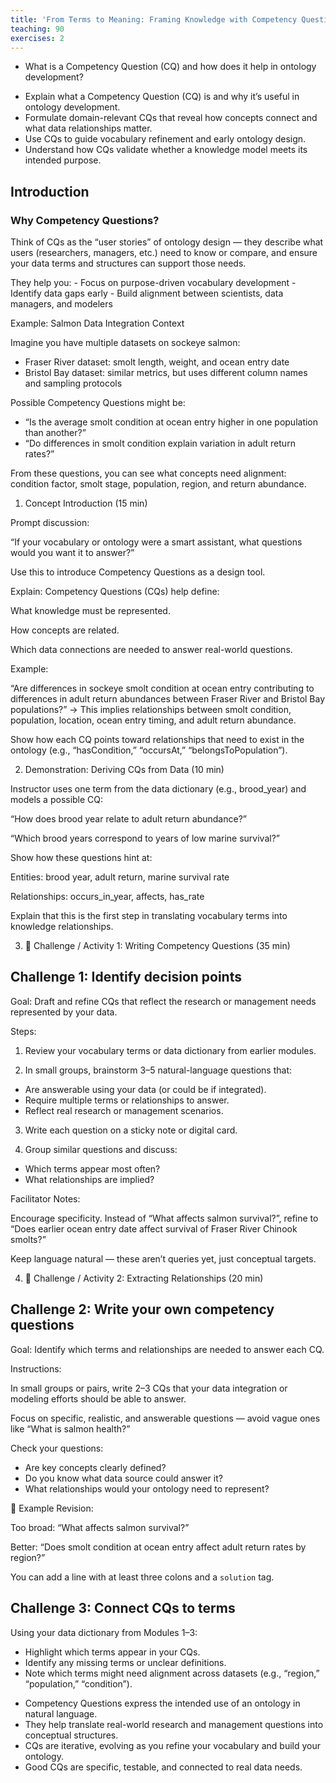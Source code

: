 ```yaml
---
title: 'From Terms to Meaning: Framing Knowledge with Competency Questions'
teaching: 90
exercises: 2
---
```


::: questions
-  What is a Competency Question (CQ) and how does it help in ontology development?
:::

::: objectives
-   Explain what a Competency Question (CQ) is and why it’s useful in ontology development.
-   Formulate domain-relevant CQs that reveal how concepts connect and what data relationships matter.
-   Use CQs to guide vocabulary refinement and early ontology design.
-   Understand how CQs validate whether a knowledge model meets its intended purpose.
:::

## Introduction

### Why Competency Questions?

Think of CQs as the "user stories" of ontology design — they describe what users (researchers, managers, etc.) need to know or compare, and ensure your data terms and structures can support those needs.

They help you: - Focus on purpose-driven vocabulary development - Identify data gaps early - Build alignment between scientists, data managers, and modelers

Example: Salmon Data Integration Context

Imagine you have multiple datasets on sockeye salmon:

-   Fraser River dataset: smolt length, weight, and ocean entry date
-   Bristol Bay dataset: similar metrics, but uses different column names and sampling protocols

Possible Competency Questions might be:

-   “Is the average smolt condition at ocean entry higher in one population than another?”
-   “Do differences in smolt condition explain variation in adult return rates?”

From these questions, you can see what concepts need alignment: condition factor, smolt stage, population, region, and return abundance.

::: instructor
1.  Concept Introduction (15 min)

Prompt discussion:

“If your vocabulary or ontology were a smart assistant, what questions would you want it to answer?”

Use this to introduce Competency Questions as a design tool.

Explain: Competency Questions (CQs) help define:

What knowledge must be represented.

How concepts are related.

Which data connections are needed to answer real-world questions.

Example:

“Are differences in sockeye smolt condition at ocean entry contributing to differences in adult return abundances between Fraser River and Bristol Bay populations?” → This implies relationships between smolt condition, population, location, ocean entry timing, and adult return abundance.

Show how each CQ points toward relationships that need to exist in the ontology (e.g., “hasCondition,” “occursAt,” “belongsToPopulation”).

2.  Demonstration: Deriving CQs from Data (10 min)

Instructor uses one term from the data dictionary (e.g., brood_year) and models a possible CQ:

“How does brood year relate to adult return abundance?”

“Which brood years correspond to years of low marine survival?”

Show how these questions hint at:

Entities: brood year, adult return, marine survival rate

Relationships: occurs_in_year, affects, has_rate

Explain that this is the first step in translating vocabulary terms into knowledge relationships.

3.  🧠 Challenge / Activity 1: Writing Competency Questions (35 min)
:::

::: challenge
## Challenge 1: Identify decision points

Goal: Draft and refine CQs that reflect the research or management needs represented by your data.

Steps:

1.  Review your vocabulary terms or data dictionary from earlier modules.

2.  In small groups, brainstorm 3–5 natural-language questions that:

-   Are answerable using your data (or could be if integrated).
-   Require multiple terms or relationships to answer.
-   Reflect real research or management scenarios.

3.  Write each question on a sticky note or digital card.

4.  Group similar questions and discuss:

-   Which terms appear most often?
-   What relationships are implied?
:::

::: instructor
Facilitator Notes:

Encourage specificity. Instead of “What affects salmon survival?”, refine to “Does earlier ocean entry date affect survival of Fraser River Chinook smolts?”

Keep language natural — these aren’t queries yet, just conceptual targets.

4.  🧩 Challenge / Activity 2: Extracting Relationships (20 min)
:::

::: challenge
## Challenge 2: Write your own competency questions

Goal: Identify which terms and relationships are needed to answer each CQ.

Instructions:

In small groups or pairs, write 2–3 CQs that your data integration or modeling efforts should be able to answer.

Focus on specific, realistic, and answerable questions — avoid vague ones like “What is salmon health?”

Check your questions:

-   Are key concepts clearly defined?
-   Do you know what data source could answer it?
-   What relationships would your ontology need to represent?

🧩 Example Revision:

Too broad: “What affects salmon survival?”

Better: “Does smolt condition at ocean entry affect adult return rates by region?”
:::

::: solution
You can add a line with at least three colons and a `solution` tag.
:::

::: challenge
## Challenge 3: Connect CQs to terms

Using your data dictionary from Modules 1–3:

-   Highlight which terms appear in your CQs.
-   Identify any missing terms or unclear definitions.
-   Note which terms might need alignment across datasets (e.g., “region,” “population,” “condition”).
:::

::: keypoints
-   Competency Questions express the intended use of an ontology in natural language.
-   They help translate real-world research and management questions into conceptual structures.
-   CQs are iterative, evolving as you refine your vocabulary and build your ontology.
-   Good CQs are specific, testable, and connected to real data needs.
:::
